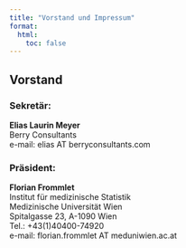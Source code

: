 ```yaml
---
title: "Vorstand und Impressum"
format: 
  html:
    toc: false
---
```


## Vorstand

### Sekretär:

**Elias Laurin Meyer**  
Berry Consultants  
e-mail: elias AT berryconsultants.com  

### Präsident:

**Florian Frommlet**  
Institut für medizinische Statistik  
Medizinische Universität Wien  
Spitalgasse 23, A-1090 Wien  
Tel.: +43(1)40400-74920  
e-mail: florian.frommlet AT meduniwien.ac.at

